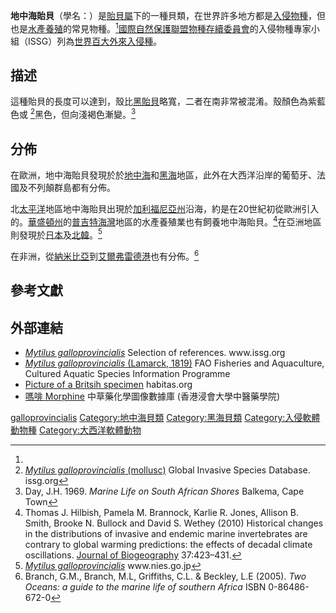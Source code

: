 {{Speciesbox
| image = Mytilus galloprovincialis shell.jpg
| image_caption =地中海貽貝
| taxon = Mytilus galloprovincialis
| authority = [[Jean-Baptiste_Lamarck|Lamarck]], 1819
}}

'''地中海貽貝'''（學名：{{lang|la|''Mytilus galloprovincialis''}}）是[[貽貝屬|貽貝屬]]下的一種貝類，在世界許多地方都是[[入侵物種|入侵物種]]，但也是[[水產養殖|水產養殖]]的常見物種。<ref name =issg/>[[國際自然保護聯盟|國際自然保護聯盟]][[物種存續委員會|物種存續委員會]]的入侵物種專家小組（ISSG）列為[[世界百大外來入侵種|世界百大外來入侵種]]。

==描述==
這種貽貝的長度可以達到{{convert|140|mm}}，殼比[[黑貽貝|黑貽貝]]略寬，二者在南非常被混淆。殼顏色為紫藍色或 <ref name=issg>[http://www.issg.org/database/species/ecology.asp?si=102&fr=1&sts ''Mytilus galloprovincialis'' (mollusc)] {{Wayback|url=http://www.issg.org/database/species/ecology.asp?si=102&fr=1&sts |date=20140223012301 }} Global Invasive Species Database. issg.org</ref>黑色，但向淺褐色漸變。<ref>Day, J.H. 1969. ''Marine Life on South African Shores'' Balkema, Cape Town</ref>

==分佈==
在歐洲，地中海貽貝發現於於[[地中海|地中海]]和[[黑海|黑海]]地區，此外在大西洋沿岸的葡萄牙、法國及不列顛群島都有分佈。

北[[太平洋|太平洋]]地區地中海貽貝出現於[[加利福尼亞州|加利福尼亞州]]沿海，約是在20世紀初從歐洲引入的。[[華盛頓州|華盛頓州]]的[[普吉特海灣|普吉特海灣]]地區的水產養殖業也有飼養地中海貽貝。<ref>Thomas J. Hilbish, Pamela M. Brannock, Karlie R. Jones, Allison B. Smith, Brooke N. Bullock and David S. Wethey (2010) Historical changes in the distributions of invasive and endemic marine invertebrates are contrary to global warming predictions: the effects of decadal climate oscillations. [[Journal_of_Biogeography|Journal of Biogeography]] 37:423–431.</ref>在亞洲地區則發現於[[日本|日本]]及[[北韓|北韓]]。<ref>[http://www.nies.go.jp/biodiversity/invasive/DB/detail/70290e.html ''Mytilus galloprovincialis''] {{Wayback|url=http://www.nies.go.jp/biodiversity/invasive/DB/detail/70290e.html |date=20130123220100 }} www.nies.go.jp</ref>

在非洲，從[[納米比亞|納米比亞]]到[[艾爾弗雷德港|艾爾弗雷德港]]也有分佈。<ref>Branch, G.M., Branch, M.L, Griffiths, C.L. & Beckley, L.E (2005). ''Two Oceans: a guide to the marine life of southern Africa'' ISBN 0-86486-672-0</ref>

== 參考文獻 ==
{{reflist}}

== 外部連結 ==
{{commons category|Mytilidae}}
{{wikispecies|Mytilidae}}
* [http://www.issg.org/database/species/references.asp?si=102&fr=1&sts=&lang=EN ''Mytilus galloprovincialis'']{{Wayback|url=http://www.issg.org/database/species/references.asp?si=102&fr=1&sts=&lang=EN |date=20140223012201 }} Selection of references. www.issg.org
* [http://www.fao.org/fishery/culturedspecies/Mytilus_galloprovincialis/en ''Mytilus galloprovincialis'' (Lamarck, 1819)]{{Wayback|url=http://www.fao.org/fishery/culturedspecies/Mytilus_galloprovincialis/en |date=20140301023308 }} FAO Fisheries and Aquaculture, Cultured Aquatic Species Information Programme
* [http://www.habitas.org.uk/marinelife/species.asp?item=W16510 Picture of a Britsih specimen]{{Wayback|url=http://www.habitas.org.uk/marinelife/species.asp?item=W16510 |date=20140222094850 }} habitas.org
* [http://libproject.hkbu.edu.hk/was40/detail?channelid=22253&lang=cht&searchword=code=P00090 嗎啡 Morphine]{{Wayback|url=http://libproject.hkbu.edu.hk/was40/detail?channelid=22253&lang=cht&searchword=code=P00090 |date=20150722212336 }} 中草藥化學圖像數據庫 (香港浸會大學中醫藥學院) {{zh}}{{en}}
{{Taxonbar|from=Q943341}}

[[Category:殼菜蛤屬|galloprovincialis]]
[[Category:地中海貝類|Category:地中海貝類]]
[[Category:黑海貝類|Category:黑海貝類]]
[[Category:入侵軟體動物種|Category:入侵軟體動物種]]
[[Category:大西洋軟體動物|Category:大西洋軟體動物]]